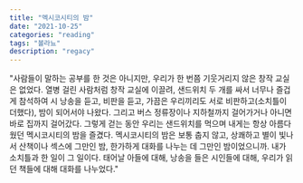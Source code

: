 ```yaml
---
title: "멕시코시티의 밤"
date: "2021-10-25"
categories: "reading"
tags: "볼라뇨"
description: "regacy"
---
```


"사람들이 말하는 공부를 한 것은 아니지만, 우리가 한 번쯤 기웃거리지 않은 창작 교실은 없었다. 열병 걸린 사람처럼 창작 교실에 이끌려, 샌드위치 두 개를 싸서 너무나 즐겁게 참석하여 시 낭송을 듣고, 비판을 듣고, 가끔은 우리끼리도 서로 비판하고(소치틀이 더했다), 밤이 되어서야 나왔다. 그리고 버스 정류장이나 지하철까지 걸어가거나 아니면 바로 집까지 걸어갔다. 그렇게 걷는 동안 우리는 샌드위치를 먹으며 내게는 항상 아름다웠던 멕시코시티의 밤을 즐겼다. 멕시코시티의 밤은 보통 춥지 않고, 상쾌하고 별이 빛나서 산책이나 섹스에 그만인 밤, 한가하게 대화를 나누는 데 그만인 밤이었으니까. 내가 소치틀과 한 일이 그 일이다. 태어날 아들에 대해, 낭송을 들은 시인들에 대해, 우리가 읽던 책들에 대해 대화를 나누었다."